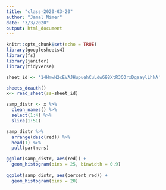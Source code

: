 ```yaml
---
title: "class-2020-03-20"
author: "Jamal Nimer"
date: "3/3/2020"
output: html_document
---
```


```r
knitr::opts_chunk$set(echo = TRUE)
library(googlesheets4)
library(fs)
library(janitor)
library(tidyverse)
```

```r

sheet_id <- '14HmwN2cEVAJHupuehCuLdwG9BXtR3COrxDgaaylLhkA'

sheets_deauth()
x<- read_sheet(ss=sheet_id)

samp_distr <- x %>% 
  clean_names() %>% 
  select(1:4) %>% 
  slice(1:51)

samp_distr %>% 
  arrange(desc(red)) %>% 
  head(1) %>% 
  pull(partners)

ggplot(samp_distr, aes(red)) + 
  geom_histogram(bins = 25, binwidth = 0.9) 
  
ggplot(samp_distr, aes(percent_red)) + 
  geom_histogram(bins = 20)

```



